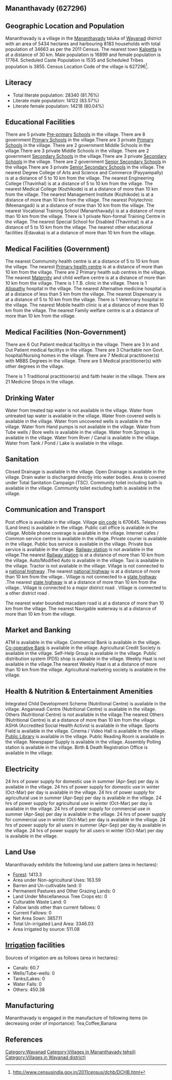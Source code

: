 {{Infobox settlement
| name=Mananthavady
| native_name=
| native_name_lang=
| other_name=
| nickname=
| settlement_type=Village
| image_skyline=
| image_alt=
| image_caption=
| pushpin_map=India Kerala
| pushpin_label_position=right
| pushpin_map_alt=
| pushpin_map_caption=Location in Kerala, India
| latd=
| latm=
| lats=
| latNS=
| longd=
| longm=
| longs=
| longEW=
| coordinates_display=inline,title
| subdivision_type=Country
| subdivision_name={{flag|India}}
| subdivision_type1=[[States and territories of India|State]]
| subdivision_name1=Kerala 
| subdivision_type2=[[List of districts of India|District]]
| subdivision_name2=Wayanad
| subdivision_type3=Tahsil
| subdivision_name3=Mananthavady
| website=
| established_title=<!-- Established -->
| established_date=
| founder=
| named_for=
| government_type=
| governing_body=
| unit_pref=Metric=
| area_footnotes=
| area_rank=
| area_total_km2=54.34
| elevation_footnotes=
| elevation_m=
| population_total=34663
| population_as_of=2011
| population_rank=
| population_density_km2=637
| population_demonym=
| population_footnotes=
| demographics_type1=Languages
| demographics1_title1=Official
| demographics1_info1=[[Malayalam language|Malayalam]]
| timezone1=[[Indian Standard Time|IST]]
| utc_offset1==+5:30
| postal_code_type=[[Postal Index Number|PIN]]
| postal_code=670645
| area_code_type=Telephone code
| area_code=
| registration_plate=
| blank1_name_sec1=Nearest city
| blank1_info_sec1=[[Kalpetta]]
| blank2_name_sec1=[[Human sex ratio|Sex ratio]]
| blank2_info_sec1=1051 [[male|♂]]/[[female|♀]]
| blank3_name_sec1=Literacy
| blank3_info_sec1=81.76%
| blank1_name_sec2=[[2011 Census of India|2011 census]] code
| blank1_info_sec2=627296
| footnotes=
}}

== Mananthavady (627296) ==

== Geographic Location and Population ==

Mananthavady is a village in the [[Mananthavady]] taluka of [[Wayanad]] district with an area of 5434 hectares and harbouring 8183 households with total population of 34663 as per the 2011 Census. The nearest town [[Kalpetta]] is at a distance of 30 km. Male population is 16899 and female population is 17764. Scheduled Caste Population is 1535 and Scheduled Tribes population is 3855. Census Location Code of the village is 627296<ref>http://www.censusindia.gov.in/2011census/dchb/DCHB.html</ref>.


== Literacy ==  
* Total literate population: 28340 (81.76%)
* Literate male population: 14122 (83.57%)
* Literate female population: 14218 (80.04%)


== Educational Facilities ==  
There are 5 private [[Pre-primary]] [[School]]s in the village.
There are 8 government [[Primary School]]s in the village.There are 3 private [[Primary School]]s in the village.
There are 2 government Middle Schools in the village.There are 3 private Middle Schools in the village.
There are 2 government [[Secondary School]]s in the village.There are 3 private [[Secondary School]]s in the village.
There are 2 government [[Senior Secondary School]]s in the village.There are 3 private [[Senior Secondary School]]s in the village.
The nearest Degree College of Arts and Science and Commerce (Payyampally) is at a distance of 5 to 10 km from the village.
The nearest Engineering College (Thavinhal) is at a distance of 5 to 10 km from the village.
The nearest Medical College (Kozhikode) is at a distance of more than 10 km from the village.
The nearest Management Institute (Kozhikode) is at a distance of more than 10 km from the village.
The nearest Polytechnic (Meenangadi) is at a distance of more than 10 km from the village.
The nearest Vocational Training School (Mananthavady) is at a distance of more than 10 km from the village.
There is 1 private Non-formal Training Centre in the village.
The nearest Special School for Disabled (Thavinhal) is at a distance of 5 to 10 km from the village.
The nearest other educational facilities (Edavaka) is at a distance of more than 10 km from the village.


== Medical Facilities (Government) ==
The nearest Commumity health centre is at a distance of 5 to 10 km from the village.
The nearest [[Primary health centre]] is at a distance of more than 10 km from the village.
There are 2 Primary health sub centres in the village.
The nearest [[Maternity]] and child welfare centre is at a distance of more than 10 km from the village.
There is 1 T.B. clinic in the village.
There is 1 [[Allopathy]] hospital in the village.
The nearest Alternative medicine hospital is at a distance of less than 5 km from the village.
The nearest Dispensary is at a distance of 5 to 10 km from the village.
There is 1 Veterinary hospital in the village.
The nearest Mobile health clinic is at a distance of more than 10 km from the village.
The nearest Family welfare centre is at a distance of more than 10 km from the village.


== Medical Facilities (Non-Government) ==
There are 6 Out Patient medical facilitys in the village.
There are 3 In and Out Patient medical facilitys in the village.
There are 3 Charitable non Govt. hospital/Nursing homes in the village.
There are 7 Medical practitioner(s) with MBBS Degrees in the village.
There are 5 Medical practitioner(s) with other degrees in the village.

There is 1 Traditional practitioner(s) and faith healer in the village.
There are 21 Medicine Shops in the village.



== Drinking Water ==
Water from treated tap water is not available in the village.
Water from untreated tap water is available in the village.
Water from covered wells is available in the village.
Water from uncovered wells is available in the village.
Water from Hand pumps is not available in the village.
Water from Tube wells / Bore wells is available in the village.
Water from Springs is available in the village.
Water from River / Canal is available in the village.
Water from Tank / Pond / Lake is available in the village.


== Sanitation ==
Closed Drainage is available in the village.
Open Drainage is available in the village.
Drain water is discharged directly into water bodies.
Area is covered under Total Sanitation Campaign (TSC).
Community toilet including bath is available in the village.
Community toilet excluding bath is available in the village.


== Communication and Transport ==
Post office is available in the village.
Village [[pin code]] is 670645.
Telephones (Land lines) is available in the village.
Public call office is available in the village.
Mobile phone coverage is available in the village.
Internet cafes / Common service centre is available in the village.
Private courier is available in the village.
Public bus service is available in the village.
Private bus service is available in the village.
[[Railway station]] is not available in the village.The nearest [[Railway station]] is at a distance of more than 10 km from the village.
Auto/Modified Auto is available in the village.
Taxi is available in the village.
Tractor is not available in the village.
Village is not connected to a [[national highway]] .The nearest [[national highway]] is at a distance of more than 10 km from the village..
Village is not connected to a [[state highway]] .The nearest [[state highway]] is at a distance of more than 10 km from the village..
Village is connected to a major district road    .
Village is connected to a other district road  .


The nearest water bounded macadam road is at a distance of more than 10 km from the village.
The nearest Navigable waterway is at a distance of more than 10 km from the village.



== Market and Banking ==
ATM is available in the village.
Commercial Bank is available in the village.
[[Co-operative Bank]] is available in the village.
Agricultural Credit Society is available in the village.
Self-Help Group is available in the village.
Public distribution system (PDS) shop is available in the village.
Weekly Haat is not available in the village.The nearest Weekly Haat is at a distance of more than 10 km from the village.
Agricultural marketing society is available in the village.


== Health & Nutrition & Entertainment Amenities ==
Integrated Child Development Scheme (Nutritional Centre) is available in the village.
Anganwadi Centre (Nutritional Centre) is available in the village.
Others (Nutritional Centre) is not available in the village.The nearest Others (Nutritional Centre) is at a distance of more than 10 km from the village.
ASHA (Accredited Social Health Activist is available in the village.
Sports Field is available in the village.
Cinema / Video Hall is available in the village.
[[Public Library]] is available in the village.
Public Reading Room is available in the village.
Newspaper Supply is available in the village.
Assembly Polling station is available in the village.
Birth & Death Registration Office is available in the village.


== Electricity ==
24 hrs of power supply for domestic use in summer (Apr-Sep) per day is available in the village.
24 hrs of power supply for domestic use in winter (Oct-Mar) per day is available in the village.
24 hrs of power supply for agricultural use in summer (Apr-Sep) per day is available in the village.
24 hrs of power supply for agricultural use in winter (Oct-Mar) per day is available in the village.
24 hrs of power supply for commercial use in summer (Apr-Sep) per day is available in the village.
24 hrs of power supply for commercial use in winter (Oct-Mar) per day is available in the village.
24 hrs of power supply for all users in summer (Apr-Sep) per day is available in the village.
24 hrs of power supply for all users in winter (Oct-Mar) per day is available in the village.


== Land Use ==
Mananthavady exhibits the following land use pattern (area in hectares):
* [[Forest]]: 1413.3
* Area under Non-agricultural Uses: 163.59
* Barren and Un-cultivable land: 0
* Permanent Pastures and Other Grazing Lands: 0
* Land Under Miscellaneous Tree Crops etc: 0
* Culturable Waste Land: 0
* Fallow lands other than current fallows: 0
* Current Fallows: 0
* Net Area Sown: 3857.11
* Total Un-irrigated Land Area: 3346.03
* Area irrigated by source: 511.08


== [[Irrigation]] facilities ==
Sources of irrigation are as follows (area in hectares):
* Canals: 60.7
* Wells/Tube-wells: 0
* Tanks/Lakes: 0
* Water Falls: 0
* Others: 450.38


== Manufacturing ==
Mananthavady is engaged in the manufacture of following items (in decreasing order of importance): Tea,Coffee,Banana


[[Category:Wayanad]]
[[Category:Villages in Mananthavady tehsil)]]
[[Category:Villages in Wayanad district)]]


== References ==
{{Reflist}}


